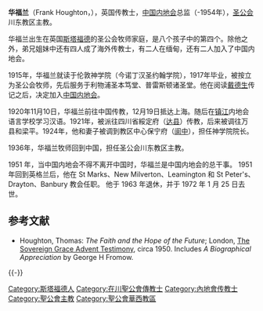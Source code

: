 '''华福兰'''（Frank Houghton，{{bd|1894年||1972年|1月25日}}），英国传教士，[[中国内地会|中国内地会]]总监（-1954年），[[圣公会|圣公会]]川东教区主教。

华福兰出生在英国[[斯塔福德|斯塔福德]]的圣公会牧师家庭，是八个孩子中的第四个。除他之外，弟兄姐妹中还有四人成了海外传教士，有二人在缅甸，还有二人加入了中国内地会。

1915年，华福兰就读于伦敦神学院（今诺丁汉圣约翰学院），1917年毕业，被按立为圣公会牧师，先后服务于利物浦圣本笃堂、普雷斯顿诸圣堂。他在阅读[[戴德生|戴德生]]传记之后，决定加入[[中国内地会|中国内地会]]。

1920年11月10日，华福兰前往中国传教，12月19日抵达上海。随后在[[镇江|镇江]]内地会语言学校学习汉语。1921年，被派往四川省綏定府（[[达县|达县]]）传教，后来被调往万县和梁平。1924年，他和妻子被调到教区中心保宁府（[[阆中|阆中]]），担任神学院院长。

1936年，华福兰牧师回到中国，担任圣公会川东教区主教。

1951 年，当中国内地会不得不离开中国时，华福兰是中国内地会的总干事。 1951年回到英格兰后，他在 St Marks、New Milverton、Leamington 和 St Peter's、Drayton、Banbury 教会任职。 他于 1963 年退休，并于 1972 年 1 月 25 日去世。

==参考文献==
{{Reflist}}
* Houghton, Thomas: ''The Faith and the Hope of the Future''; London, [[The_Sovereign_Grace_Advent_Testimony|The Sovereign Grace Advent Testimony]], circa 1950.  Includes ''A Biographical Appreciation'' by George H Fromow.

{{-}}
{{中国圣公宗主教}}

{{DEFAULTSORT:Houghton, Frank}}
[[Category:斯塔福德人|Category:斯塔福德人]]
[[Category:在川聖公會傳教士|Category:在川聖公會傳教士]]
[[Category:內地會传教士|Category:內地會传教士]]
[[Category:聖公會主教|Category:聖公會主教]]
[[Category:聖公會華西教區|Category:聖公會華西教區]]